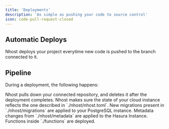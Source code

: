 ```yaml
---
title: 'Deployments'
description: 'As simple as pushing your code to source control'
icon: code-pull-request-closed
---
```


## Automatic Deploys

Nhost deploys your project everytime new code is pushed to the branch connected to it. 

## Pipeline

During a deployment, the following happens:


<Steps>
  <Step title="Pull Repository">
    Nhost pulls down your connected repository, and deletes it after the deployment completes.
  </Step>

  <Step title="Update Configuration">
    Nhost makes sure the state of your cloud instance reflects the one described in `./nhost/nhost.toml`.
  </Step>

  <Step title="Apply Database Migrations">
    New migrations present in `./nhost/migrations` are applied to your PostgreSQL instance.
  </Step>

  <Step title="Apply Metadata Changes">
    Metadata changes from  `./nhost/metadata` are applied to the Hasura Instance.
  </Step>

  <Step title="Deploy Functions">
    Functions inside `./functions` are deployed.
  </Step>
</Steps>


